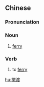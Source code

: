 {{also|摆渡}}
==Chinese==
{{zh-forms|s=摆渡}}

===Pronunciation===
{{zh-pron
|m=bǎidù
|cat=n,v
}}

===Noun===
{{zh-noun}}

# [[ferry]]

===Verb===
{{zh-verb}}

# to [[ferry]]

[[hu:擺渡]]